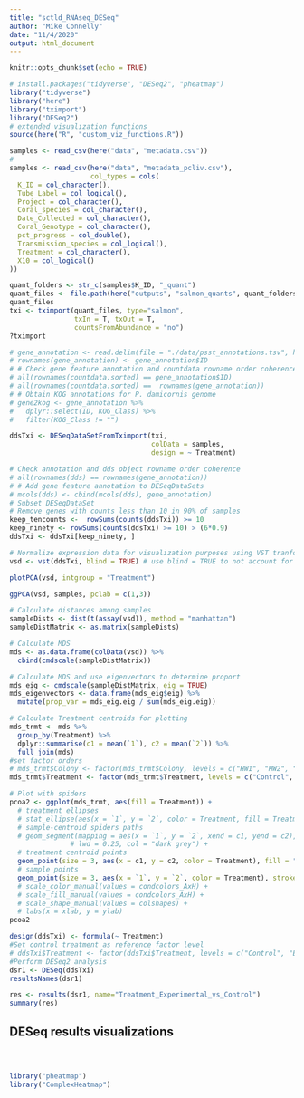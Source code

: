 ```yaml
---
title: "sctld_RNAseq_DESeq"
author: "Mike Connelly"
date: "11/4/2020"
output: html_document
---
```


```r
knitr::opts_chunk$set(echo = TRUE)
```
```r
# install.packages("tidyverse", "DESeq2", "pheatmap")
library("tidyverse")
library("here")
library("tximport")
library("DESeq2")
# extended visualization functions
source(here("R", "custom_viz_functions.R"))
```

```r
samples <- read_csv(here("data", "metadata.csv"))
# 
samples <- read_csv(here("data", "metadata_pcliv.csv"), 
                    col_types = cols(
  K_ID = col_character(),
  Tube_Label = col_logical(),
  Project = col_character(),
  Coral_species = col_character(),
  Date_Collected = col_character(),
  Coral_Genotype = col_character(),
  pct_progress = col_double(),
  Transmission_species = col_logical(),
  Treatment = col_character(),
  X10 = col_logical()
))
```

```r
quant_folders <- str_c(samples$K_ID, "_quant")
quant_files <- file.path(here("outputs", "salmon_quants", quant_folders), pattern = "quant.sf")
quant_files
txi <- tximport(quant_files, type="salmon",
                txIn = T, txOut = T,
                countsFromAbundance = "no")
?tximport
```
```r
# gene_annotation <- read.delim(file = "./data/psst_annotations.tsv", header = T) %>% arrange(ID)
# rownames(gene_annotation) <- gene_annotation$ID
# # Check gene feature annotation and countdata rowname order coherence
# all(rownames(countdata.sorted) == gene_annotation$ID)
# all(rownames(countdata.sorted) ==  rownames(gene_annotation))
# # Obtain KOG annotations for P. damicornis genome
# gene2kog <- gene_annotation %>%
#   dplyr::select(ID, KOG_Class) %>% 
#   filter(KOG_Class != "")
```

```r
ddsTxi <- DESeqDataSetFromTximport(txi,
                                   colData = samples,
                                   design = ~ Treatment)
```
```r
# Check annotation and dds object rowname order coherence
# all(rownames(dds) == rownames(gene_annotation))
# # Add gene feature annotation to DESeqDataSets
# mcols(dds) <- cbind(mcols(dds), gene_annotation)
# Subset DESeqDataSet
# Remove genes with counts less than 10 in 90% of samples
keep_tencounts <-  rowSums(counts(ddsTxi)) >= 10
keep_ninety <- rowSums(counts(ddsTxi) >= 10) > (6*0.9)
ddsTxi <- ddsTxi[keep_ninety, ]
```
```r
# Normalize expression data for visualization purposes using VST tranformation
vsd <- vst(ddsTxi, blind = TRUE) # use blind = TRUE to not account for experimental design
```
```r
plotPCA(vsd, intgroup = "Treatment")
```

```r
ggPCA(vsd, samples, pclab = c(1,3))
```
```r
# Calculate distances among samples
sampleDists <- dist(t(assay(vsd)), method = "manhattan")
sampleDistMatrix <- as.matrix(sampleDists)

# Calculate MDS
mds <- as.data.frame(colData(vsd)) %>% 
  cbind(cmdscale(sampleDistMatrix))

# Calculate MDS and use eigenvectors to determine proport
mds_eig <- cmdscale(sampleDistMatrix, eig = TRUE)
mds_eigenvectors <- data.frame(mds_eig$eig) %>% 
  mutate(prop_var = mds_eig.eig / sum(mds_eig.eig))
```
```r
# Calculate Treatment centroids for plotting
mds_trmt <- mds %>%
  group_by(Treatment) %>%
  dplyr::summarise(c1 = mean(`1`), c2 = mean(`2`)) %>%    
  full_join(mds)
#set factor orders 
# mds_trmt$Colony <- factor(mds_trmt$Colony, levels = c("HW1", "HW2", "WT1", "WT2"), ordered = TRUE)
mds_trmt$Treatment <- factor(mds_trmt$Treatment, levels = c("Control", "Experimental"), ordered = TRUE)

# Plot with spiders
pcoa2 <- ggplot(mds_trmt, aes(fill = Treatment)) +
  # treatment ellipses
  # stat_ellipse(aes(x = `1`, y = `2`, color = Treatment, fill = Treatment), geom = "polygon", type = "norm", alpha = 0.0) + 
  # sample-centroid spiders paths
  # geom_segment(mapping = aes(x = `1`, y = `2`, xend = c1, yend = c2),
               # lwd = 0.25, col = "dark grey") +
  # treatment centroid points
  geom_point(size = 3, aes(x = c1, y = c2, color = Treatment), fill = "black", shape = 21, stroke = 2, show.legend = FALSE) +
  # sample points
  geom_point(size = 3, aes(x = `1`, y = `2`, color = Treatment), stroke = 0.5, show.legend = FALSE)
  # scale_color_manual(values = condcolors_AxH) +
  # scale_fill_manual(values = condcolors_AxH) +
  # scale_shape_manual(values = colshapes) +
  # labs(x = xlab, y = ylab)
pcoa2
```

```r
design(ddsTxi) <- formula(~ Treatment)
#Set control treatment as reference factor level
# ddsTxi$Treatment <- factor(ddsTxi$Treatment, levels = c("Control", "Experiment"))
#Perform DESeq2 analysis
dsr1 <- DESeq(ddsTxi)
resultsNames(dsr1)
```

```r
res <- results(dsr1, name="Treatment_Experimental_vs_Control")
summary(res)
```


## DESeq results visualizations

```r

```
```r

```

```r

```

```r
library("pheatmap")
library("ComplexHeatmap")

```

